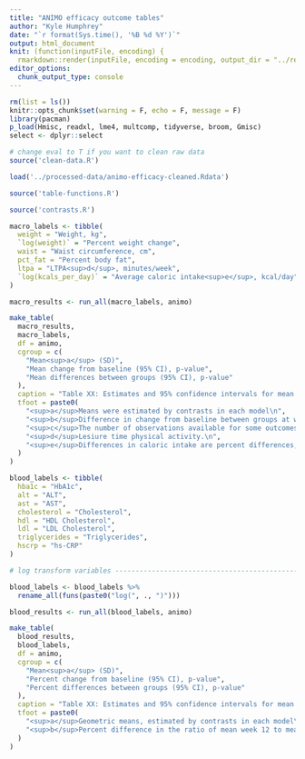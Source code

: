 ```yaml
---
title: "ANIMO efficacy outcome tables"
author: "Kyle Humphrey"
date: "`r format(Sys.time(), '%B %d %Y')`"
output: html_document
knit: (function(inputFile, encoding) {
  rmarkdown::render(inputFile, encoding = encoding, output_dir = "../results") })
editor_options: 
  chunk_output_type: console
---
```


```r
rm(list = ls())
knitr::opts_chunk$set(warning = F, echo = F, message = F)
library(pacman)
p_load(Hmisc, readxl, lme4, multcomp, tidyverse, broom, Gmisc)
select <- dplyr::select
```

```r
# change eval to T if you want to clean raw data
source('clean-data.R')
```

```r
load('../processed-data/animo-efficacy-cleaned.Rdata')
```

```r
source('table-functions.R')
```

```r
source('contrasts.R')
```

```r
macro_labels <- tibble(
  weight = "Weight, kg",
  `log(weight)` = "Percent weight change",
  waist = "Waist circumference, cm",
  pct_fat = "Percent body fat",
  ltpa = "LTPA<sup>d</sup>, minutes/week",
  `log(kcals_per_day)` = "Average caloric intake<sup>e</sup>, kcal/day"
)
```

```r
macro_results <- run_all(macro_labels, animo)
```

```r
make_table(
  macro_results,
  macro_labels,
  df = animo,
  cgroup = c(
    "Mean<sup>a</sup> (SD)",
    "Mean change from baseline (95% CI), p-value",
    "Mean differences between groups (95% CI), p-value"
  ),
  caption = "Table XX: Estimates and 95% confidence intervals for mean weight, body composition, physical activity, and daily caloric intake, as well as changes in these mean measures from baseline, and mean differences between groups.",
  tfoot = paste0(
    "<sup>a</sup>Means were estimated by contrasts in each model\n",
    "<sup>b</sup>Difference in change from baseline between groups at week 12\n",
    "<sup>c</sup>The number of observations available for some outcomes were one below or above the values given\n",
    "<sup>d</sup>Lesiure time physical activity.\n",
    "<sup>e</sup>Differences in caloric intake are percent differences, and (for the last column) percent difference in ratio of mean week 12 to mean baseline measurements"
  )
)
```


```r
blood_labels <- tibble(
  hba1c = "HbA1c",
  alt = "ALT",
  ast = "AST",
  cholesterol = "Cholesterol",
  hdl = "HDL Cholesterol",
  ldl = "LDL Cholesterol",
  triglycerides = "Triglycerides",
  hscrp = "hs-CRP"
)

# log transform variables -------------------------------------------------

blood_labels <- blood_labels %>%
  rename_all(funs(paste0("log(", ., ")")))
```

```r
blood_results <- run_all(blood_labels, animo)
```

```r
make_table(
  blood_results,
  blood_labels,
  df = animo,
  cgroup = c(
    "Mean<sup>a</sup> (SD)",
    "Percent change from baseline (95% CI), p-value",
    "Percent differences between groups (95% CI), p-value"
  ),
  caption = "Table XX: Estimates and 95% confidence intervals for mean cardiometabolic measures, changes in mean measures from baseline, and mean differences between groups. Units for means and SDs are mg/dL, with the exception of HbA1c, which has units of DCCT %.",
  tfoot = paste0(
    "<sup>a</sup>Geometric means, estimated by contrasts in each model\n",
    "<sup>b</sup>Percent difference in the ratio of mean week 12 to mean baseline measurements\n<sup>c</sup>The number of observations available for some outcomes were one below or above the values given"
  )
)
```

